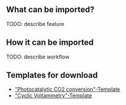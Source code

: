 == What can be imported? ==
TODO: describe feature

== How it can be imported ==
TODO: describe workflow

== Templates for download==
*[[Media:Photocatalytic CO2 conversion Template.xlsx|"Photocatalytic CO2 conversion"-Template]]
*[[Media:Cyclic_Voltammetry_Template.xlsx|"Cyclic Voltammetry"-Template]]
